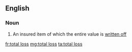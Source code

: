 ==English==
===Noun===
{{en-noun|head=[[total]] [[loss]]|es}}

# {{accounting}} An insured item of which the entire value is [[write off|written off]]

[[fr:total loss]]
[[mg:total loss]]
[[ta:total loss]]